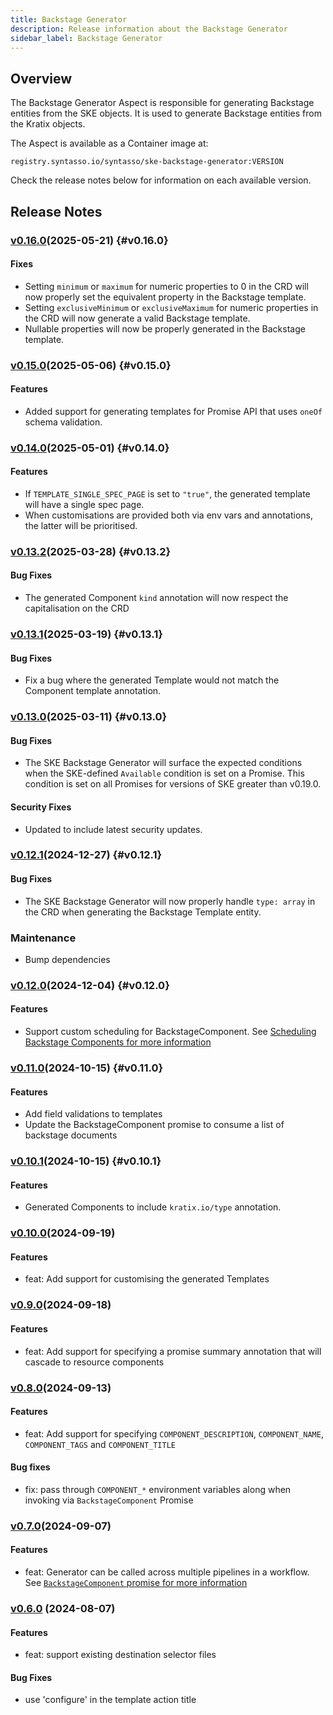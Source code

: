 ```yaml
---
title: Backstage Generator
description: Release information about the Backstage Generator
sidebar_label: Backstage Generator
---
```



## Overview

The Backstage Generator Aspect is responsible for generating Backstage entities
from the SKE objects. It is used to generate Backstage entities from the Kratix
objects.

The Aspect is available as a Container image at:

```
registry.syntasso.io/syntasso/ske-backstage-generator:VERSION
```

Check the release notes below for information on each available version.

## Release Notes

### [v0.16.0](http://syntasso-enterprise-releases.s3-website.eu-west-2.amazonaws.com/#aspects/ske-backstage-generator/v0.16.0/)(2025-05-21) {#v0.16.0}

#### Fixes

* Setting `minimum` or `maximum` for numeric properties to 0 in the CRD will now
  properly set the equivalent property in the Backstage template.
* Setting `exclusiveMinimum` or `exclusiveMaximum` for numeric properties in the
  CRD will now generate a valid Backstage template.
* Nullable properties will now be properly generated in the Backstage template.

### [v0.15.0](http://syntasso-enterprise-releases.s3-website.eu-west-2.amazonaws.com/#aspects/ske-backstage-generator/v0.15.0/)(2025-05-06) {#v0.15.0}

#### Features

* Added support for generating templates for Promise API that uses `oneOf` schema validation.

### [v0.14.0](http://syntasso-enterprise-releases.s3-website.eu-west-2.amazonaws.com/#aspects/ske-backstage-generator/v0.14.0/)(2025-05-01) {#v0.14.0}

#### Features

* If `TEMPLATE_SINGLE_SPEC_PAGE` is set to `"true"`, the generated template will have a single spec page.
* When customisations are provided both via env vars and annotations, the latter will be prioritised.

### [v0.13.2](http://syntasso-enterprise-releases.s3-website.eu-west-2.amazonaws.com/#aspects/ske-backstage-generator/v0.13.2/)(2025-03-28) {#v0.13.2}

#### Bug Fixes

* The generated Component `kind` annotation will now respect the capitalisation on the CRD

### [v0.13.1](http://syntasso-enterprise-releases.s3-website.eu-west-2.amazonaws.com/#aspects/ske-backstage-generator/v0.13.1/)(2025-03-19) {#v0.13.1}

#### Bug Fixes

* Fix a bug where the generated Template would not match the Component template annotation.

### [v0.13.0](http://syntasso-enterprise-releases.s3-website.eu-west-2.amazonaws.com/#aspects/ske-backstage-generator/v0.13.0/)(2025-03-11) {#v0.13.0}

#### Bug Fixes

* The SKE Backstage Generator will surface the expected conditions when the SKE-defined `Available` condition is set on a Promise. This condition is set
on all Promises for versions of SKE greater than v0.19.0.

#### Security Fixes

* Updated to include latest security updates.

### [v0.12.1](http://syntasso-enterprise-releases.s3-website.eu-west-2.amazonaws.com/#aspects/ske-backstage-generator/v0.12.1/)(2024-12-27) {#v0.12.1}

#### Bug Fixes

* The SKE Backstage Generator will now properly handle `type: array` in the CRD when generating the Backstage Template entity.

### Maintenance
* Bump dependencies

### [v0.12.0](http://syntasso-enterprise-releases.s3-website.eu-west-2.amazonaws.com/#aspects/ske-backstage-generator/v0.12.0/)(2024-12-04) {#v0.12.0}

#### Features

* Support custom scheduling for BackstageComponent.
See [Scheduling Backstage Components for more information](../../../ske/10-integrations/10-backstage/03-generator.mdx#scheduling-backstage-components)

### [v0.11.0](http://syntasso-enterprise-releases.s3-website.eu-west-2.amazonaws.com/#aspects/ske-backstage-generator/v0.11.0/)(2024-10-15) {#v0.11.0}

#### Features

* Add field validations to templates
* Update the BackstageComponent promise to consume a list of backstage documents

### [v0.10.1](http://syntasso-enterprise-releases.s3-website.eu-west-2.amazonaws.com/#aspects/ske-backstage-generator/v0.10.1/)(2024-10-15) {#v0.10.1}

#### Features

* Generated Components to include `kratix.io/type` annotation.

### [v0.10.0](http://syntasso-enterprise-releases.s3-website.eu-west-2.amazonaws.com/#aspects/ske-backstage-generator/v0.10.0/)(2024-09-19)

#### Features
* feat: Add support for customising the generated Templates

### [v0.9.0](http://syntasso-enterprise-releases.s3-website.eu-west-2.amazonaws.com/#aspects/ske-backstage-generator/v0.9.0/)(2024-09-18)

#### Features
* feat: Add support for specifying a promise summary annotation that will cascade to resource components

### [v0.8.0](http://syntasso-enterprise-releases.s3-website.eu-west-2.amazonaws.com/#aspects/ske-backstage-generator/v0.8.0/)(2024-09-13)

#### Features
* feat: Add support for specifying `COMPONENT_DESCRIPTION`, `COMPONENT_NAME`, `COMPONENT_TAGS` and `COMPONENT_TITLE`

#### Bug fixes

* fix: pass through `COMPONENT_*` environment variables along when invoking via
`BackstageComponent` Promise

### [v0.7.0](http://syntasso-enterprise-releases.s3-website.eu-west-2.amazonaws.com/#aspects/ske-backstage-generator/v0.7.0/)(2024-09-07)

#### Features

* feat: Generator can be called across multiple pipelines in a workflow. See
[`BackstageComponent` promise for more information](../../../ske/10-integrations/10-backstage/03-generator.mdx#ske-backstage-component-promise)


### [v0.6.0](http://syntasso-enterprise-releases.s3-website.eu-west-2.amazonaws.com/#aspects/ske-backstage-generator/v0.6.0/) (2024-08-07)

#### Features

* feat: support existing destination selector files

#### Bug Fixes

* use 'configure' in the template action title


